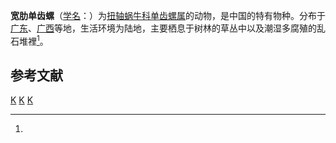 {{Speciesbox
| taxon = Haploptychius costulatus
| binomial_authority = (Moellendorff, 1881)<ref name='id11135'>{{cite web| url =http://www.bioinfo.cn/db05/BjdwSpecies.php?action=view&id=11135| title =宽肋单齿螺| work =《[[中国动物物种编目数据库|中国动物物种编目数据库]]》引《[[中国经济动物志|中国经济动物志]]：陆生软体动物》| publisher =中国科学院微生物研究所| author =中国科学院动物研究所| accessdate =2009-04-28| deadurl =yes| archiveurl =https://web.archive.org/web/20160305035404/http://www.bioinfo.cn/db05/BjdwSpecies.php?action=view&id=11135| archivedate =2016-03-05}}</ref>
}}

'''宽肋单齿螺'''（[[学名|学名]]：{{lang|la|''Haploptychius costulatus''}}）为[[扭轴蜗牛科|扭轴蜗牛科]][[单齿螺属|单齿螺属]]的动物，是中国的特有物种。分布于[[广东|广东]]、[[广西|广西]]等地，生活环境为陆地，主要栖息于树林的草丛中以及潮湿多腐殖的乱石堆裡<ref name='id11135'/>。

== 参考文献 ==
{{reflist}}
{{taxonbar}}
[[Category:_1881年描述的动物|K]]
[[Category:单齿螺属|K]]
[[Category:中国特有软体动物|K]]